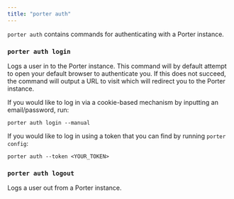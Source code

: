 ```yaml
---
title: "porter auth"
---
```


`porter auth` contains commands for authenticating with a Porter instance.

### `porter auth login`[](#porter-auth-login "Direct link to heading")

Logs a user in to the Porter instance. This command will by default attempt to open your default browser to authenticate you. If this does not succeed, the command will output a URL to visit which will redirect you to the Porter instance.

If you would like to log in via a cookie-based mechanism by inputting an email/password, run:

```
porter auth login --manual

```

If you would like to log in using a token that you can find by running `porter config`:

```
porter auth --token <YOUR_TOKEN>

```

### `porter auth logout`[](#porter-auth-logout "Direct link to heading")

Logs a user out from a Porter instance.